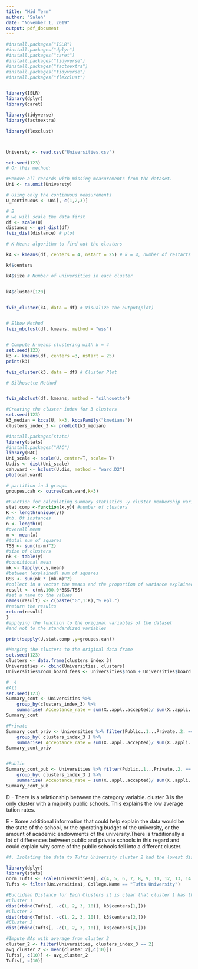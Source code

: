 ---
title: "Mid Term"
author: "Saleh"
date: "November 1, 2019"
output: pdf_document
---


```{r}
#install.packages("ISLR")
#install.packages("dplyr")
#install.packages("caret")
#install.packages("tidyverse")
#install.packages("factoextra")
#install.packages("tidyverse")
#install.packages("flexclust")


library(ISLR)
library(dplyr)
library(caret)

library(tidyverse)  
library(factoextra) 

library(flexclust)



Universty <- read.csv("Universities.csv")

set.seed(123)
# Or this method:

#Remove all records with missing measurements from the dataset.
Uni <- na.omit(Universty)

# Using only the continuous measurements
U_continuous <- Uni[,-c(1,2,3)]
```


```{r}
# B
# we will scale the data first
df <- scale(U)
distance <- get_dist(df)
fviz_dist(distance) # plot

# K-Means algorithm to find out the clusters 

k4 <- kmeans(df, centers = 4, nstart = 25) # k = 4, number of restarts = 25

k4$centers 

k4$size # Number of universities in each cluster


k4$cluster[120] 


fviz_cluster(k4, data = df) # Visualize the output(plot)


# Elbow Method
fviz_nbclust(df, kmeans, method = "wss")


# Compute k-means clustering with k = 4
set.seed(123)
k3 <- kmeans(df, centers =3, nstart = 25)
print(k3)

fviz_cluster(k3, data = df) # Cluster Plot

# Silhouette Method


fviz_nbclust(df, kmeans, method = "silhouette")

```

```{r}
#Creating the cluster index for 3 clusters
set.seed(123)
k3_median = kcca(U, k=3, kccaFamily("kmedians"))
clusters_index_3 <- predict(k3_median)
```

```{r}
#install.packages(stats)
library(stats)
#install.packages("HAC")
library(HAC)
Uni_scale <- scale(U, center=T, scale= T)
U.dis <- dist(Uni_scale)
cah.ward <- hclust(U.dis, method = "ward.D2")
plot(cah.ward)

# partition in 3 groups
groupes.cah <- cutree(cah.ward,k=3)
```


```{r}
#Function for calculating summary statistics -y cluster membership variable
stat.comp <-function(x,y){ #number of clusters
K <- length(unique(y))
#nb. Of instances
n <- length(x)
#overall mean
m <- mean(x)
#total sum of squares
TSS <- sum((x-m)^2)
#size of clusters
nk <- table(y)
#conditional mean
mk <- tapply(x,y,mean)
#between (explained) sum of squares
BSS <- sum(nk * (mk-m)^2)
#collect in a vector the means and the proportion of variance explained
result <- c(mk,100.0*BSS/TSS)
#set a name to the values
names(result) <- c(paste("G",1:K),"% epl.")
#return the results
return(result)
}
#applying the function to the original variables of the dataset
#and not to the standardized variables

print(sapply(U,stat.comp ,y=groupes.cah))
```

```{r}
#Merging the clusters to the original data frame
set.seed(123)
clusters <- data.frame(clusters_index_3)
Universities <- cbind(Universities, clusters)
Universities$room_board_fees <- Universities$room + Universities$board + Universities$add..fees + Universities$estim..book.costs + Universities$estim..personal..
```


```{r}
#  4
#All
set.seed(123)
Summary_cont <- Universities %>% 
    group_by(clusters_index_3) %>%
    summarise( Acceptance_rate = sum(X..appl..accepted)/ sum(X..appli..rec.d), Avg_out_state_tuition=mean(out.of.state.tuition), Avg_int_state_tuition=mean(in.state.tuition), room_board_fees=mean(room_board_fees), mean_PHD_fac=mean(X..fac..w.PHD), mean_stud_fac_ratio=mean(stud..fac..ratio), mean_grad_rate=mean(Graduation.rate), priv_count = sum(Public..1...Private..2. == 2), pub_count = sum(Public..1...Private..2. == 1))
Summary_cont

#Private
Summary_cont_priv <- Universities %>% filter(Public..1...Private..2. == 2) %>%
    group_by( clusters_index_3 ) %>%
    summarise( Acceptance_rate = sum(X..appl..accepted)/ sum(X..appli..rec.d), Avg_out_state_tuition=mean(out.of.state.tuition), Avg_int_state_tuition=mean(in.state.tuition), room_board_fees=mean(room_board_fees), mean_PHD_fac=mean(X..fac..w.PHD), mean_stud_fac_ratio=mean(stud..fac..ratio), mean_grad_rate=mean(Graduation.rate))
Summary_cont_priv


#Public
Summary_cont_pub <- Universities %>% filter(Public..1...Private..2. == 1) %>%
    group_by( clusters_index_3 ) %>%
    summarise( Acceptance_rate = sum(X..appl..accepted)/ sum(X..appli..rec.d), Avg_out_state_tuition=mean(out.of.state.tuition), Avg_int_state_tuition=mean(in.state.tuition), room_board_fees=mean(room_board_fees), mean_PHD_fac=mean(X..fac..w.PHD), mean_stud_fac_ratio=mean(stud..fac..ratio), mean_grad_rate=mean(Graduation.rate))
Summary_cont_pub
```
D - There is a relationship between the category variable. cluster 3 is the only cluster with a majority public schools. This explains the low average tution rates.

E - Some additional information that could help explain the data would be the state of the school, or the operating budget of the university, or the amount of academic endowments of the university.There is traditionally a lot of differences between public and private schools in this regard and could explain why some of the public schools fell into a different cluster.

```{r}
#f. Isolating the data to Tufts University cluster 2 had the lowest distance

library(dplyr)
library(stats)
norm_Tufts <- scale(Universities1[, c(4, 5, 6, 7, 8, 9, 11, 12, 13, 14, 15, 16, 17, 18, 19, 20)])
Tufts <- filter(Universities1, College.Name == "Tufts University")

#Euclidean Distance for Each Clusters it is clear that cluster 1 has the lowest distance from Tufts
#Cluster 1
dist(rbind(Tufts[, -c(1, 2, 3, 10)], k3$centers[1,]))
#Cluster 2
dist(rbind(Tufts[, -c(1, 2, 3, 10)], k3$centers[2,]))
#Cluster 3
dist(rbind(Tufts[, -c(1, 2, 3, 10)], k3$centers[3,]))
```

```{r}
#Impute NAs with average from cluster 2
cluster_2 <- filter(Universities, clusters_index_3 == 2)
avg_cluster_2 <- mean(cluster_2[,c(10)])
Tufts[, c(10)] <- avg_cluster_2
Tufts[, c(10)]
```


